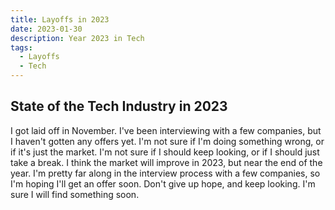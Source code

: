 ```yaml
---
title: Layoffs in 2023
date: 2023-01-30
description: Year 2023 in Tech
tags:
  - Layoffs
  - Tech
---
```


## State of the Tech Industry in 2023

I got laid off in November. I've been interviewing with a few companies, but I haven't gotten any offers yet. I'm not sure if I'm doing something wrong, or if it's just the market. I'm not sure if I should keep looking, or if I should just take a break.
I think the market will improve in 2023, but near the end of the year. I'm pretty far along in the interview process with a few companies, so I'm hoping I'll get an offer soon. 
Don't give up hope, and keep looking. I'm sure I will find something soon.
